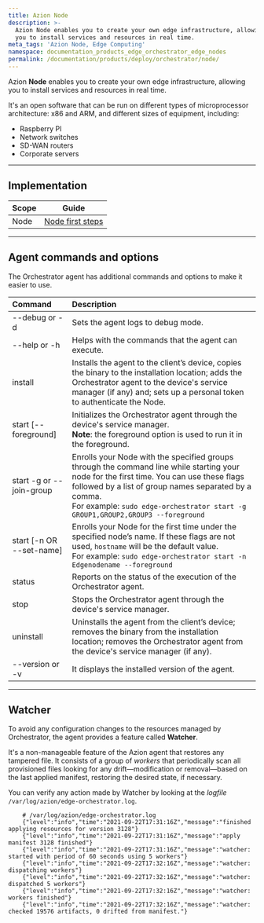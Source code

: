 ```yaml
---
title: Azion Node
description: >-
  Azion Node enables you to create your own edge infrastructure, allowing
  you to install services and resources in real time.
meta_tags: 'Azion Node, Edge Computing'
namespace: documentation_products_edge_orchestrator_edge_nodes
permalink: /documentation/products/deploy/orchestrator/node/
---
```


Azion **Node** enables you to create your own edge infrastructure, allowing you to install services and resources in real time.

It's an open software that can be run on different types of microprocessor architecture: x86 and ARM, and different sizes of equipment, including:

- Raspberry PI
- Network switches
- SD-WAN routers
- Corporate servers

---

## Implementation

| Scope | Guide |
| - | - | 
| Node | [ Node first steps](/en/documentation/products/guides/edge-node-first-steps/) |

---

## Agent commands and options

The Orchestrator agent has additional commands and options to make it easier to use.

| Command | Description |
| :--- | :--- |
| --debug or -d | Sets the agent logs to debug mode. |
| --help or -h | Helps with the commands that the agent can execute. |
| install | Installs the agent to the client’s device, copies the binary to the installation location; adds the Orchestrator agent to the device's service manager (if any) and; sets up a personal token to authenticate the Node. |
| start \[--foreground\] | Initializes the Orchestrator agent through the device's service manager.<br /> **Note**: the foreground option is used to run it in the foreground. |
| start -g or --join-group | Enrolls your Node with the specified groups through the command line while starting your node for the first time. You can use these flags followed by a list of group names separated by a comma. <br/>For example: `sudo edge-orchestrator start -g GROUP1,GROUP2,GROUP3 --foreground` |
| start \[-n OR --set-name\] | Enrolls your Node for the first time under the specified node’s name. If these flags are not used, `hostname` will be the default value. <br/>For example: `sudo edge-orchestrator start -n Edgenodename --foreground` |
| status | Reports on the status of the execution of the Orchestrator agent. |
| stop | Stops the Orchestrator agent through the device's service manager. |
| uninstall | Uninstalls the agent from the client’s device; removes the binary from the installation location; removes the Orchestrator agent from the device's service manager (if any).<br /> |
| --version or -v | It displays the installed version of the agent. |

---

## Watcher

To avoid any configuration changes to the resources managed by Orchestrator, the agent provides a feature called **Watcher**.

It's a non-manageable feature of the Azion agent that restores any tampered file. It consists of a group of *workers* that periodically scan all provisioned files looking for any drift—modification or removal—based on the last applied manifest, restoring the desired state, if necessary.

You can verify any action made by Watcher by looking at the *logfile* `/var/log/azion/edge-orchestrator.log`.

```
    # /var/log/azion/edge-orchestrator.log
    {"level":"info","time":"2021-09-22T17:31:16Z","message":"finished applying resources for version 3128"}
    {"level":"info","time":"2021-09-22T17:31:16Z","message":"apply manifest 3128 finished"}
    {"level":"info","time":"2021-09-22T17:31:16Z","message":"watcher: started with period of 60 seconds using 5 workers"}
    {"level":"info","time":"2021-09-22T17:32:16Z","message":"watcher: dispatching workers"}
    {"level":"info","time":"2021-09-22T17:32:16Z","message":"watcher: dispatched 5 workers"}
    {"level":"info","time":"2021-09-22T17:32:16Z","message":"watcher: workers finished"}
    {"level":"info","time":"2021-09-22T17:32:16Z","message":"watcher: checked 19576 artifacts, 0 drifted from manifest."}
```





